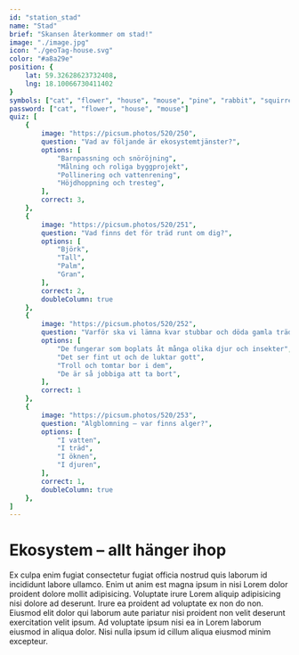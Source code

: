 ```yaml
---
id: "station_stad"
name: "Stad"
brief: "Skansen återkommer om stad!"
image: "./image.jpg"
icon: "./geoTag-house.svg"
color: "#a8a29e"
position: {
    lat: 59.32628623732408,
    lng: 18.10066730411402
}
symbols: ["cat", "flower", "house", "mouse", "pine", "rabbit", "squirrel", "town", "woods"]
password: ["cat", "flower", "house", "mouse"]
quiz: [
    {
        image: "https://picsum.photos/520/250",
        question: "Vad av följande är ekosystemtjänster?",
        options: [
            "Barnpassning och snöröjning",
            "Målning och roliga byggprojekt",
            "Pollinering och vattenrening",
            "Höjdhoppning och tresteg",
        ],
        correct: 3,
    },
    {
        image: "https://picsum.photos/520/251",
        question: "Vad finns det för träd runt om dig?",
        options: [
            "Björk",
            "Tall",
            "Palm",
            "Gran",
        ],
        correct: 2,
        doubleColumn: true
    },
    {
        image: "https://picsum.photos/520/252",
        question: "Varför ska vi lämna kvar stubbar och döda gamla träd när vi avverkar skog?",
        options: [
            "De fungerar som boplats åt många olika djur och insekter",
            "Det ser fint ut och de luktar gott",
            "Troll och tomtar bor i dem",
            "De är så jobbiga att ta bort",
        ],
        correct: 1
    },
    {
        image: "https://picsum.photos/520/253",
        question: "Algblomning – var finns alger?",
        options: [
            "I vatten",
            "I träd",
            "I öknen",
            "I djuren",
        ],
        correct: 1,
        doubleColumn: true
    },
]
---
```


# Ekosystem – allt hänger ihop

Ex culpa enim fugiat consectetur fugiat officia nostrud quis laborum id incididunt labore ullamco. Enim ut anim est magna ipsum in nisi Lorem dolor proident dolore mollit adipisicing. Voluptate irure Lorem aliquip adipisicing nisi dolore ad deserunt. Irure ea proident ad voluptate ex non do non. Eiusmod elit dolor qui laborum aute pariatur nisi proident non velit deserunt exercitation velit ipsum. Ad voluptate ipsum nisi ea in Lorem laborum eiusmod in aliqua dolor. Nisi nulla ipsum id cillum aliqua eiusmod minim excepteur.

